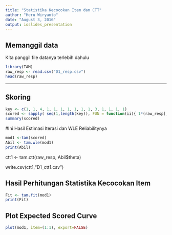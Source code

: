 ```yaml
---
title: "Statistika Kecocokan Item dan CTT"
author: "Heru Wiryanto"
date: "August 3, 2016"
output: ioslides_presentation
---
```


## Memanggil data
Kita panggil file datanya terlebih dahulu
```r
library(TAM)
raw_resp <- read.csv("D1_resp.csv")
head(raw_resp)
```

----
## Skoring
```r
key <- c(1, 1, 4, 1, 1, 1, 1, 1, 1, 1, 3, 1, 1, 1, 1)
scored <- sapply( seq(1,length(key)), FUN = function(ii){ 1*(raw_resp[,ii] == key[ii]) } )
summary(scored)
```

#Ini Hasil Estimasi Iterasi dan WLE Reliabilitynya
```r
mod1 <-tam(scored)
Abil <- tam.wle(mod1)
print(Abil)
```
ctt1 <- tam.ctt(raw_resp, Abil$theta)

write.csv(ctt1,"D1_ctt1.csv")


## Hasil Perhitungan Statistika Kecocokan Item
```r
Fit <- tam.fit(mod1)
print(Fit)
```

## Plot Expected Scored Curve

```r
plot(mod1, item=(1:1), export=FALSE)
```
